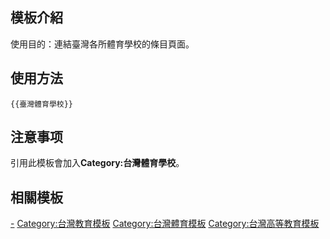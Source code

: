 <includeonly><!-- 在這裡加入模板的保護標識 --></includeonly><noinclude>{{Documentation subpage}}</noinclude>
<!-- 在本行下編輯模板說明 -->

== 模板介紹 ==

使用目的：連結臺灣各所體育學校的條目頁面。

== 使用方法 ==

<pre>{{臺灣體育學校}}</pre>

== 注意事项 ==
引用此模板會加入'''Category:台灣體育學校'''。

== 相關模板 ==

{{台灣高等教育模板導航}}

<includeonly>
<!-- 本行下加入模板的分類 -->
[[Category:台灣體育學校|-]]
[[Category:台灣教育模板]]
[[Category:台灣體育模板]]
[[Category:台灣高等教育模板]]
</includeonly>